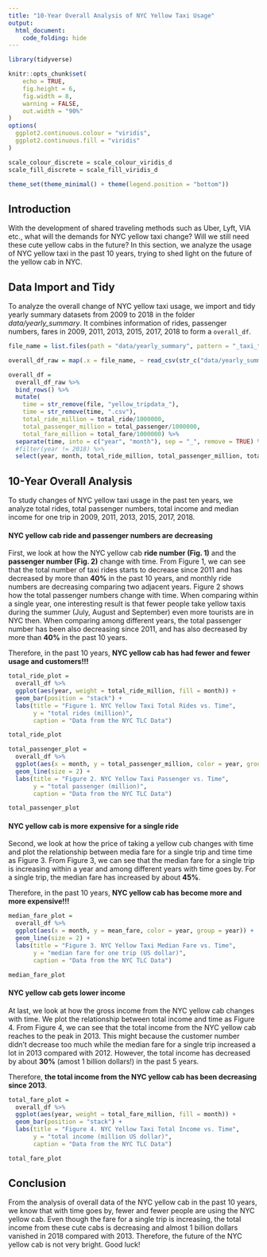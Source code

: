 ```yaml
---
title: "10-Year Overall Analysis of NYC Yellow Taxi Usage"
output: 
  html_document:
    code_folding: hide
---
```


```r
library(tidyverse)

knitr::opts_chunk$set(
	echo = TRUE,
	fig.height = 6,
	fig.width = 8,
	warning = FALSE,
	out.width = "90%"
)
options(
  ggplot2.continuous.colour = "viridis",
  ggplot2.continuous.fill = "viridis"
)

scale_colour_discrete = scale_colour_viridis_d
scale_fill_discrete = scale_fill_viridis_d

theme_set(theme_minimal() + theme(legend.position = "bottom"))
```

## Introduction

With the development of shared traveling methods such as Uber, Lyft, VIA etc., what will the demands for NYC yellow taxi change? Will we still need these cute yellow cabs in the future? In this section, we analyze the usage of NYC yellow taxi in the past 10 years, trying to shed light on the future of the yellow cab in NYC.

## Data Import and Tidy

To analyze the overall change of NYC yellow taxi usage, we import and tidy yearly summary datasets from 2009 to 2018 in the folder *data/yearly_summary*. It combines information of rides, passenger numbers, fares in 2009, 2011, 2013, 2015, 2017, 2018 to form a `overall_df`.

```r
file_name = list.files(path = "data/yearly_summary", pattern = "_taxi_trip_summary")

overall_df_raw = map(.x = file_name, ~ read_csv(str_c("data/yearly_summary/", .x))) 

overall_df = 
  overall_df_raw %>% 
  bind_rows() %>%
  mutate(
    time = str_remove(file, "yellow_tripdata_"),
    time = str_remove(time, ".csv"),
    total_ride_million = total_ride/1000000,
    total_passenger_million = total_passenger/1000000,
    total_fare_million = total_fare/1000000) %>% 
  separate(time, into = c("year", "month"), sep = "_", remove = TRUE) %>%
  #filter(year != 2018) %>% 
  select(year, month, total_ride_million, total_passenger_million, total_fare_million, mean_fare, median_fare)
```

## 10-Year Overall Analysis

To study changes of NYC yellow taxi usage in the past ten years, we analyze total rides, total passenger numbers, total income and median income for one trip in 2009, 2011, 2013, 2015, 2017, 2018.

#### NYC yellow cab ride and passenger numbers are decreasing

First, we look at how the NYC yellow cab **ride number (Fig. 1)** and the **passenger number (Fig. 2)** change with time. From Figure 1, we can see that the total number of taxi rides starts to decrease since 2011 and has decreased by more than **40%** in the past 10 years, and monthly ride numbers are decreasing comparing two adjacent years. Figure 2 shows how the total passenger numbers change with time. When comparing within a single year, one interesting result is that fewer people take yellow taxis during the summer (July, August and September) even more tourists are in NYC then. When comparing among different years, the total passenger number has been also decreasing since 2011, and has also decreased by more than **40%** in the past 10 years.

Therefore, in the past 10 years, **NYC yellow cab has had fewer and fewer usage and customers!!!**

```r
total_ride_plot = 
  overall_df %>% 
  ggplot(aes(year, weight = total_ride_million, fill = month)) +
  geom_bar(position = "stack") +
  labs(title = "Figure 1. NYC Yellow Taxi Total Rides vs. Time", 
       y = "total rides (million)",
       caption = "Data from the NYC TLC Data")

total_ride_plot
```

```r
total_passenger_plot = 
  overall_df %>% 
  ggplot(aes(x = month, y = total_passenger_million, color = year, group = year)) +
  geom_line(size = 2) +
  labs(title = "Figure 2. NYC Yellow Taxi Passenger vs. Time", 
       y = "total passenger (million)",
       caption = "Data from the NYC TLC Data")

total_passenger_plot
```

#### NYC yellow cab is more expensive for a single ride 

Second, we look at how the price of taking a yellow cub changes with time and plot the relationship between media fare for a single trip and time time as Figure 3. From Figure 3, we can see that the median fare for a single trip is increasing within a year and among different years with time goes by. For a single trip, the median fare has increased by about **45%**.

Therefore, in the past 10 years, **NYC yellow cab has become more and more expensive!!!**

```r
median_fare_plot =
  overall_df %>% 
  ggplot(aes(x = month, y = mean_fare, color = year, group = year)) +
  geom_line(size = 2) +
  labs(title = "Figure 3. NYC Yellow Taxi Median Fare vs. Time", 
       y = "median fare for one trip (US dollar)",
       caption = "Data from the NYC TLC Data")

median_fare_plot
```

#### NYC yellow cab gets lower income 

At last, we look at how the gross income from the NYC yellow cab changes with time. We plot the relationship between total income and time as Figure 4. From Figure 4, we can see that the total income from the NYC yellow cab reaches to the peak in 2013. This might because the customer number didn't decrease too much while the median fare for a single trip increased a lot in 2013 compared with 2012. However, the total income has decreased by about **30%** (amost 1 billion dollars!) in the past 5 years. 

Therefore, **the total income from the NYC yellow cab has been decreasing since 2013**. 

```r
total_fare_plot = 
  overall_df %>% 
  ggplot(aes(year, weight = total_fare_million, fill = month)) +
  geom_bar(position = "stack") +
  labs(title = "Figure 4. NYC Yellow Taxi Total Income vs. Time", 
       y = "total income (million US dollar)",
       caption = "Data from the NYC TLC Data")

total_fare_plot
```

## Conclusion

From the analysis of overall data of the NYC yellow cab in the past 10 years, we know that with time goes by, fewer and fewer people are using the NYC yellow cab. Even though the fare for a single trip is increasing, the total income from these cute cabs is decreasing and almost 1 billion dollars vanished in 2018 compared with 2013. Therefore, the future of the NYC yellow cab is not very bright. Good luck! 



